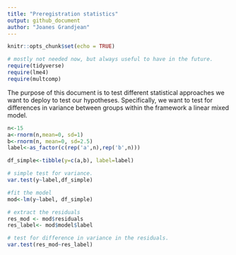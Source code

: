 ```yaml
---
title: "Preregistration statistics"
output: github_document
author: "Joanes Grandjean"
---
```


```r
knitr::opts_chunk$set(echo = TRUE)
```

```r
# mostly not needed now, but always useful to have in the future. 
require(tidyverse)
require(lme4)
require(multcomp)
```


The purpose of this document is to test different statistical approaches we want to deploy to test our hypotheses. Specifically, we want to test for differences in variance between groups within the framework a linear mixed model. 

```r
n<-15
a<-rnorm(n,mean=0, sd=1)
b<-rnorm(n, mean=0, sd=2.5)
label<-as_factor(c(rep('a',n),rep('b',n)))

df_simple<-tibble(y=c(a,b), label=label)

```


```r
# simple test for variance. 
var.test(y~label,df_simple)
```
```r
#fit the model
mod<-lm(y~label, df_simple)

# extract the residuals
res_mod <- mod$residuals
res_label<- mod$model$label

# test for difference in variance in the residuals.
var.test(res_mod~res_label)

```



